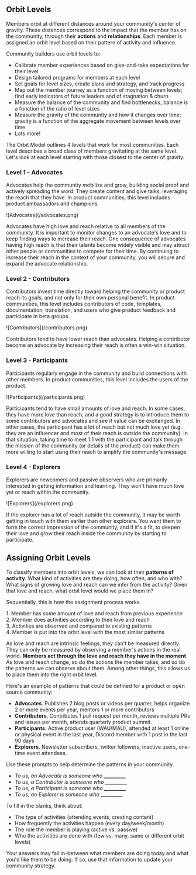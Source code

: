 ## Orbit Levels

Members orbit at different distances around your community's center of gravity.
These distances correspond to the impact that the member has on the community,
through their **actions** and **relationships**. Each member is assigned
an orbit level based on their pattern of activity and influence.

Community builders use orbit levels to:

- Calibrate member experiences based on give-and-take expectations for their level
- Design tailored programs for members at each level
- Set goals for level sizes, create plans and strategy, and track progress
- Map out the member journey as a function of moving between levels; find early indicators of future leaders and of stagnation & churn
- Measure the balance of the community and find bottlenecks; balance is a function of the ratio of level sizes
- Measure the gravity of the community and how it changes over time; gravity is a function of the aggregate movement between levels over time
- Lots more!

The Orbit Model outlines 4 levels that work for most communities.
Each level describes a broad class of members gravitating at the same level.
Let's look at each level starting with those closest to the center of gravity.

### Level 1 - Advocates

Advocates help the community mobilize and grow, building social proof and actively spreading the word.
They create content and give talks, leveraging the reach that they have.
In product communities, this level includes product ambassadors and champions.

<div className="px-48">![Advocates](/advocates.png)</div>

Advocates have high love and reach relative to all members of the community. It is important to monitor changes to
an advocate's love and to keep finding ways to increase their reach. One consequence of advocates having
high reach is that their talents become widely visible and may attract other people or
communities to compete for their time. By continuing to increase their reach in the context of your
community, you will secure and expand the advocate relationship.

### Level 2 - Contributors

Contributors invest time directly toward helping the community or product
reach its goals, and not only for their own personal benefit.
In product communities, this level includes contributors of code, templates, documentation,
translation, and users who give product feedback and participate in beta groups.

<div className="px-48">![Contributors](/contributors.png)</div>

Contributors tend to have lower reach than advocates. Helping a contributor
become an advocate by increasing their reach is often a win-win situation.

### Level 3 - Participants

Participants regularly engage in the community and build
connections with other members. In product communities, this level includes
the users of the product.

<div className="px-48">![Participants](/participants.png)</div>

Participants tend to have small amounts of love and reach. In some cases,
they have more love than reach, and a good strategy is to introduce them to some
contributors and advocates and see if value can be exchanged. In other cases,
the participant has a lot of reach but not much love yet (e.g. they are an influencer
and most of their reach is outside the community). In that situation, taking time
to meet 1:1 with the participant and talk through the mission of the community
(or details of the product) can make them more willing to start using their reach
to amplify the community's message.

### Level 4 - Explorers

Explorers are newcomers and passive observers who are primarily interested in
getting information and learning. They won't have much love yet or reach within
the community.

<div className="px-48">![Explorers](/explorers.png)</div>

If the explorer has a lot of reach outside the community, it may be worth getting
in touch with them earlier than other explorers. You want them to form the correct
impression of the community, and if it's a fit, to deepen their love and grow their
reach inside the community by starting to participate.

## Assigning Orbit Levels

To classify members into orbit levels, we can look at their **patterns of activity**.
What kind of activities are they doing, how often, and who with?
What signs of growing love and reach can we infer from the activity?
Given that love and reach, what orbit level would we place them in?

Sequentially, this is how the assignment process works.

<div className="flex flex-wrap justify-start">
  <div className="w-1/2 p-2">
    <div className="bg-indigo-100 px-6 py-2">
      <span className="font-bold">1.</span>
      Member has some amount of love and reach from previous experience
    </div>
  </div>
  <div className="w-1/2 p-2">
    <div className="bg-indigo-100 px-6 py-2">
      <span className="font-bold">2.</span>
      Member does activities according to their love and reach
    </div>
  </div>
  <div className="w-1/2 p-2">
    <div className="bg-indigo-100 px-6 py-2">
      <span className="font-bold">3.</span>
      Activities are observed and compared to existing patterns
    </div>
  </div>
  <div className="w-1/2 p-2">
    <div className="bg-indigo-100 px-6 py-2">
      <span className="font-bold">4.</span>
      Member is put into the orbit level with the most similar patterns
    </div>
  </div>
</div>

As love and reach are intrinsic feelings, they can't be measured directly. They can
only be measured by observing a member's actions in the real world. **Members act
through the love and reach they have in the moment**. As love and reach change,
so do the actions the member takes, and so do the patterns we can observe about them.
Among other things, this allows us to place them into the right orbit level.

Here's an example of patterns that could be defined for a product or open source community:

- **Advocates**. Publishes 2 blog posts or videos per quarter, helps organize 2 or more events per year, mentors 1 or more contributors
- **Contributors**. Contributes 1 pull request per month, reviews multiple PRs and issues per month, attends quarterly product summit.
- **Participants**. Active product user (WAU/MAU), attended at least 1 online or physical event in the last year, Discord member with 1 post in the last 90 days
- **Explorers**. Newsletter subscribers, twitter followers, inactive users, one-time event attendees.

Use these prompts to help determine the patterns in your community.

- _To us, an Advocate is someone who **\_\_\_\_\_\_\_\_\_**_
- _To us, a Contributor is someone who **\_\_\_\_\_\_\_\_\_**_
- _To us, a Participant is someone who **\_\_\_\_\_\_\_\_\_**_
- _To us, an Explorer is someone who **\_\_\_\_\_\_\_\_\_**_

To fill in the blanks, think about:

- The type of activities (attending events, creating content)
- How frequently the activities happen (every day/week/month)
- The role the member is playing (active vs. passive)
- Who the activities are done with (few vs. many, same or different orbit levels)

Your answers may fall in-between
what members are doing today and what you'd like them to be doing.
If so, use that information to update your community strategy.

